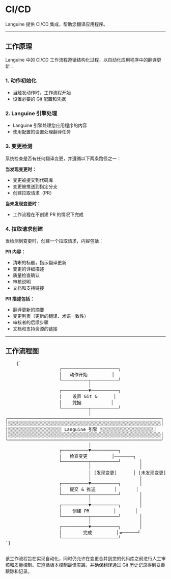 # CI/CD

Languine 提供 CI/CD 集成，帮助您翻译应用程序。

---

## 工作原理

Languine 中的 CI/CD 工作流程遵循结构化过程，以自动化应用程序中的翻译更新：

### 1. 动作初始化
- 当触发动作时，工作流程开始
- 设置必要的 Git 配置和凭据

### 2. Languine 引擎处理
- Languine 引擎处理您应用程序的内容
- 使用配置的设置处理翻译任务

### 3. 变更检测
系统检查是否有任何翻译变更，并遵循以下两条路径之一：

**当发现变更时：**
- 变更被提交到代码库
- 变更被推送到指定分支
- 创建拉取请求（PR）

**当未发现变更时：**
- 工作流程在不创建 PR 的情况下完成

### 4. 拉取请求创建
当检测到变更时，创建一个拉取请求，内容包括：

**PR 内容：**
- 清晰的标题，指示翻译更新
- 变更的详细描述
- 质量检查确认
- 审核说明
- 文档和支持链接

**PR 描述包括：**
- 翻译更新的摘要
- 变更列表（更新的翻译、术语一致性）
- 审核者的后续步骤
- 文档和支持资源的链接

---

## 工作流程图

<div className="flex flex-col items-center justify-center p-4 h-[400px] sm:h-[500px] md:h-[650px]">
  <pre
    className="p-4 text-sm leading-5 mb-4 scale-[0.5] sm:scale-[0.65] md:scale-90 transform-gpu"
    style={{
      fontFamily: "monospace",
      whiteSpace: "pre",
      textAlign: "left",
    }}
  >
    {`
                    ┌─────────────────────┐
                    │   动作开始         │
                    └──────────┬──────────┘
                               │
                    ┌──────────▼──────────┐
                    │    设置 Git &      │
                    │    凭据           │
                    └──────────┬──────────┘
                               │
┌─────────────────────────────────────────────────────────┐
│░░░░░░░░░░░░░░░░░░░░░░░░░░░░░░░░░░░░░░░░░░░░░░░░░░░░░░░░░│
│░░░░░░░░░░░░░░░░░░░░ Languine 引擎 ░░░░░░░░░░░░░░░░░░░░│
│░░░░░░░░░░░░░░░░░░░░░░░░░░░░░░░░░░░░░░░░░░░░░░░░░░░░░░░░░│
└─────────────────────────────────────────────────────────┘
                               │
                    ┌──────────▼──────────┐
                    │   检查变更         │───────┐
                    └──────────┬──────────┘       │
                               │                  │
                               │ [发现变更]      │ [未发现变更]
                               │                  │
                    ┌──────────▼──────────┐       │
                    │   提交 & 推送       │       │
                    └──────────┬──────────┘       │
                               │                  │
                    ┌──────────▼──────────┐       │
                    │    创建 PR         │       │
                    └──────────┬──────────┘       │
                               │                  │
                    ┌──────────▼──────────┐       │
                    │        完成         │◄──────┘
                    └─────────────────────┘
`}
  </pre>
</div>

该工作流程旨在实现自动化，同时仍允许在变更合并到您的代码库之前进行人工审核和质量控制。它遵循版本控制最佳实践，并确保翻译通过 Git 历史记录得到妥善跟踪和记录。
